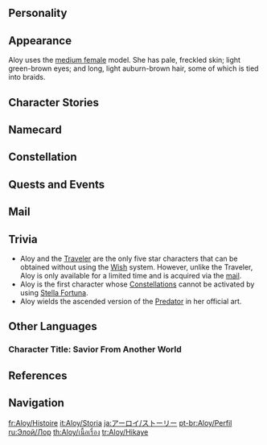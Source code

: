 {{CharacterTabs}}
{{Quote|An outcast since birth, Aloy grew up in a harsh mountain wilderness near the tribe that shunned her. Fostered by an expert hunter, she trained to hunt with cat-like grace and deadly accuracy – but the things she most wanted to learn, he could not teach her. Most of all, she burned to know the circumstances of her birth – who her parents were, and why she was shunned by the tribe.<br />Her quest for answers swept her into a wider and more dangerous world than she ever could have imagined. She encountered strange and powerful new tribes, ancient ruins rife with mysteries, and dangerous enemies, both human and machine.<br />Eventually she learned that her origins and destiny were deeply tied to the fate of the world itself, and fought an epic battle to save it against the evil forces of an artificial intelligence from the ancient past.<br />She thought that this would be the end of her journey. But there is always more to an adventurer's tale. She has now come to Teyvat in search of a new challenges.<br />In this brave new world, Aloy is ready for the hunt!|Description from Official Announcement<ref>Official ''Genshin Impact'' Website: [https://www.hoyolab.com/article/588072 Aloy]</ref>}}

==Personality==
{{Quote|An agile hunter from the Nora tribe. With bow in hand, she's always ready to protect the innocent.}}

:{{Main|w:c:horizon:Aloy#Personality}}

==Appearance==
{{See also|Machine Hunter}}
<!-- Keep appearance section short and concise. Limit to 3-4 sentences. Outfits should be described on the outfit pages. -->
Aloy uses the [[:Category:Medium Female Characters|medium female]] model. She has pale, freckled skin; light green-brown eyes; and long, light auburn-brown hair, some of which is tied into braids.

==Character Stories==
{{Character Story
|title1        = Character Details
|text1         = <p>Outcast, hunter of machines, [[w:c:horizon:Seeker|Seeker]], Anointed, Savior... Aloy had many identities in her original world, and she was destined on account of her genetics to be the heroine who would heal it.</p><p>Now, she has arrived in a new world, full of never-before-seen challenges, and once again, she throws herself gladly into the hunt.</p>
|mention1      = 

|title2        = Character Story 1
|friendship2   = 2
|text2         = <p>Aloy was born an [[w:c:horizon:Outcast|outcast]], deeply rejected and feared by [[w:c:horizon:Nora|her tribe]]. She was raised in the rugged mountains near their tribal dwellings by the experienced [[w:c:horizon:Hunter|Hunter]], [[w:c:horizon:Rost|Rost]].</p><p>He taught her how to hunt: to have cat-like form and deadly accuracy. And yet, he could not pass the most important thing onto her &mdash; the truth of her birth. Who were her parents? Why had she been cast out?</p><p>Unfortunately, the reasons for this were known only to the very [[w:c:horizon:High Matriarchs|High Matriarchs]] of the tribe who had exiled her.</p>
|mention2      = 

|title3        = Character Story 2
|friendship3   = 3
|text3         = <p>There was only one way to discover the identity of Aloy's parents &mdash; victory at the [[w:c:horizon:Proving|Proving]], the tribe's annual hunting contest, in which the victor would be free to ask for a reward.</p><p>She would train hard all her life for that event, but when the moment of trial came, the ritual would end in [[w:c:horizon:Proving Massacre|tragedy]].</p><p>Mysterious assassins slew the participating Hunters, and it was only through Rost's sacrifice that Aloy was able to escape.</p><p>Later, Aloy would learn that she was the true target of the attack, for she had almost exactly the same face as an enigmatic, ancient woman.</p>
|mention3      = 

|title4        = Character Story 3
|friendship4   = 4
|text4         = <p>Aloy knew that she had to find these killers to understand her origins.</p><p>Her pursuit brought her into a wild and dangerous world far beyond her imagination, bringing strange and powerful tribes, mysterious ancient ruins, and terrifying enemies &mdash; whether human or machine &mdash; before her.</p><p>In the end, the true enemy, [[w:c:horizon:HADES|HADES]], appeared before her. It was an artificial intelligence filled with malice, bent on cleansing the world of all life.</p><p>There was only one way to defeat HADES: investigate her link with that ancient woman, that "Aloy from the past"... Or could she have been her mother?</p>
|mention4      = 

|title5        = Character Story 4
|friendship5   = 5
|text5         = <p>Hot on HADES' trail, Aloy traversed a great many ruins from the distant past, and ultimately discovered her origin: she was not born of human flesh and blood but was the result of cloning.</p><p>The genetics of [[w:c:horizon:Elisabet Sobeck|the woman who had saved all life 1,000 years ago]] had been the basis for her creation.</p><p>This had not only granted her the abilities she had possessed since birth, but had also guided her destiny, for this genetic material was the key to preventing the second coming of the apocalypse.</p><p>Armed with this knowledge, and with the help of allies from many tribes, Aloy was finally able to defeat HADES and its human and machine minions in a decisive battle in the shining city of [[w:c:horizon:Meridian|Meridian]].</p>
|mention5      = 

|title6        = Character Story 5
|friendship6   = 6
|text6         = <p>After defeating HADES, Aloy embarked on a new journey, pursuing ancient technologies and cleansing the land that HADES had trampled underfoot.</p><p>In her long journey, she found every Old World Ruin that there was to be found in search of the [[w:c:horizon:Old Ones|Old Ones]]' lost secrets.</p><p>In one ancient, dilapidated laboratory, she found something she had never seen before &mdash; a gleaming portal. As she drew close, she was enveloped by powerful energies, and she saw her own image within the portal as one looking into a mirror, feeling as if she were in two places at once.</p><p>With a flash of light, the "world" that Aloy knew completely disappeared from her sight, and she now found herself in a strange, beautiful new world just waiting to be explored.</p>
|mention6      = 
}}
==Namecard==
{{Namecard|Aloy: Dawn}}

==Constellation==
{{Constellation Lore|Nora Fortis}}

==Quests and Events==
{{Quests and Events}}

==Mail==
{{Mails by Category List|noheader=1}}

==Trivia==
* Aloy and the [[Traveler]] are the only five star characters that can be obtained without using the [[Wishes|Wish]] system. However, unlike the Traveler, Aloy is only available for a limited time and is acquired via the [[mail]].
* Aloy is the first character whose [[Constellations]] cannot be activated by using [[Stella Fortuna]].
* Aloy wields the ascended version of the [[Predator]] in her official art.

==Other Languages==
===Character Title: Savior From Another World===
{{Other Languages
|en      = Savior From Another World
|zhs     = 「异界的救世主」
|zhs_rm  = "Yìjiè de Jiùshìzhǔ"
|zht     = 「異界的救世主」
|zht_rm  = "Yìjiè de Jiùshìzhǔ"
|zh_tl   = "Another World's Savior"
|ja      = 「異世界の救世主」
|ja_rm   = "Isekai no Kyuuseishu"
|ja_tl   = "Another World's Savior"
|ko      = 「{{tt|이세계|異世界}}의 {{tt|구세주|救世主}}」
|ko_rm   = "Isegye-ui Guseju"
|ko_tl   = "Another World's Savior"
|es      = La Salvadora de Otro Mundo
|es_tl   = The Savior From Another World
|fr      = Salvatrice d'un autre monde
|fr_tl   = Savior From Another World
|ru      = Спасительница из другого мира
|ru_tl   = Savior From Another World
|ru_note = {{lang|ru=Спасительница|ru_rm=Spasitel'nitsa|mini=1}} is a feminine noun.
|th      = "ผู้ปลดปล่อยจากต่างโลก"
|th_rm   = "Phu Plot-ploi Chak Tang Lok"
|th_tl   = "Liberator From Another World"
|vi      = Vị Cứu Tinh Dị Giới
|vi_tl   = Savior From Another World
|de      = „Retterin aus einer anderen Welt“
|de_tl   = "Savior From Another World"
|id      = Savior From Another World
|pt      = Salvadora de Outro Mundo
|pt_tl   = 
|tr      = Başka Dünyadan Gelen Kurtarıcı
|tr_tl   = Savior From Another World
|it      = Salvatrice di un altro mondo
|it_tl   = Savior From Another World
}}

==References==
{{Reflist}}

==Navigation==
{{Character Navbox|link type=lore}}

[[fr:Aloy/Histoire]]
[[it:Aloy/Storia]]
[[ja:アーロイ/ストーリー]]
[[pt-br:Aloy/Perfil]]
[[ru:Элой/Лор]]
[[th:Aloy/เนื้อเรื่อง]]
[[tr:Aloy/Hikaye]]